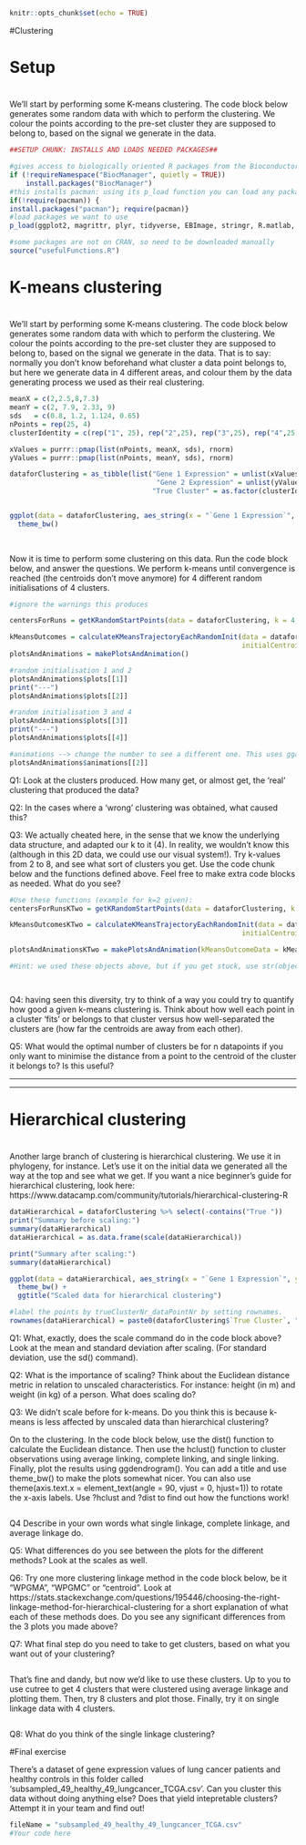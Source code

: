 
```r
knitr::opts_chunk$set(echo = TRUE)
```


#Clustering

#############################################
#
#    Setup
#
#############################################

We'll start by performing some K-means clustering. The code block below generates some random data with which to perform the clustering. We colour the points according to the pre-set cluster they are supposed to belong to, based on the signal we generate in the data.
```r
##SETUP CHUNK: INSTALLS AND LOADS NEEDED PACKAGES##

#gives access to biologically oriented R packages from the Bioconductor project (https://bioconductor.org/)
if (!requireNamespace("BiocManager", quietly = TRUE))
    install.packages("BiocManager")
#this installs pacman: using its p_load function you can load any package you want, and if you don't have it installed it will automatically download it for you.
if(!require(pacman)) {
install.packages("pacman"); require(pacman)}
#load packages we want to use
p_load(ggplot2, magrittr, plyr, tidyverse, EBImage, stringr, R.matlab, gganimate, png, gifski, knitr, ggdendro, Rtsne, uwot)

#some packages are not on CRAN, so need to be downloaded manually
source("usefulFunctions.R")

```

#############################################
#
#       K-means clustering
#
#############################################

We'll start by performing some K-means clustering. The code block below generates some random data with which to perform the clustering. We colour the points according to the pre-set cluster they are supposed to belong to, based on the signal we generate in the data. That is to say: normally you don't know beforehand what cluster a data point belongs to, but here we generate data in 4 different areas, and colour them by the data generating process we used as their real clustering. 



```r

meanX = c(2,2.5,8,7.3)
meanY = c(2, 7.9, 2.33, 9)
sds   = c(0.8, 1.2, 1.124, 0.65)
nPoints = rep(25, 4)
clusterIdentity = c(rep("1", 25), rep("2",25), rep("3",25), rep("4",25))

xValues = purrr::pmap(list(nPoints, meanX, sds), rnorm)
yValues = purrr::pmap(list(nPoints, meanY, sds), rnorm)

dataforClustering = as_tibble(list("Gene 1 Expression" = unlist(xValues),
                                    "Gene 2 Expression" = unlist(yValues),
                                   "True Cluster" = as.factor(clusterIdentity)))


ggplot(data = dataforClustering, aes_string(x = "`Gene 1 Expression`", y = "`Gene 2 Expression`", colour = "`True Cluster`")) + geom_point(size = 3) +
  theme_bw() 
  
  

```
Now it is time to perform some clustering on this data. Run the code block below, and answer the questions. We perform k-means until convergence is reached (the centroids don't move anymore) for 4 different random initialisations of 4 clusters.


```r

#ignore the warnings this produces

centersForRuns = getKRandomStartPoints(data = dataforClustering, k = 4, randomStarts = 4)

kMeansOutcomes = calculateKMeansTrajectoryEachRandomInit(data = dataforClustering,
                                                         initialCentroids = centersForRuns)
plotsAndAnimations = makePlotsAndAnimation()

```

```r
#random initialisation 1 and 2
plotsAndAnimations$plots[[1]]
print("---")
plotsAndAnimations$plots[[2]]
```


```r
#random initialisation 3 and 4
plotsAndAnimations$plots[[3]]
print("---")
plotsAndAnimations$plots[[4]]
```

```r
#animations --> change the number to see a different one. This uses gganimate, among other packages.
plotsAndAnimations$animations[[2]]
```

Q1: Look at the clusters produced. How many get, or almost get, the 'real' clustering that produced the data?



Q2: In the cases where a 'wrong' clustering was obtained, what caused this?



Q3: We actually cheated here, in the sense that we know the underlying data structure, and adapted our k to it (4). In reality, we wouldn't know this (although in this 2D data, we could use our visual system!). Try k-values from 2 to 8, and see what sort of clusters you get. Use the code chunk below and the functions defined above. Feel free to make extra code blocks as needed. What do you see?




```r
#Use these functions (example for k=2 given):
centersForRunsKTwo = getKRandomStartPoints(data = dataforClustering, k = 2, randomStarts = 4)

kMeansOutcomesKTwo = calculateKMeansTrajectoryEachRandomInit(data = dataforClustering,
                                                         initialCentroids = centersForRunsKTwo)

plotsAndAnimationsKTwo = makePlotsAndAnimation(kMeansOutcomeData = kMeansOutcomesKTwo, centers = centersForRunsKTwo)

#Hint: we used these objects above, but if you get stuck, use str(objectName). plotsAndAnimations is a list with two sublists: [["plots"]], which holds all plots generated sequentially from iterating through the k-means steps and [["animations"]], which holds animations generated from combining those plots together. Just get a feel for the different amounts of clusters and how they look.




```


Q4: having seen this diversity, try to think of a way you could try to quantify how good a given k-means clustering is. Think about how well each point in a cluster 'fits' or belongs to that cluster versus how well-separated the clusters are (how far the centroids are away from each other).



Q5: What would the optimal number of clusters be for n datapoints if you only want to minimise the distance from a point to the centroid of the cluster it belongs to? Is this useful?


________________________________________________________________________________
________________________________________________________________________________




########################################
#
#       Hierarchical clustering
#
########################################

Another large branch of clustering is hierarchical clustering. We use it in phylogeny, for instance. Let's use it on the initial data we generated all the way at the top and see what we get. If you want a nice beginner's guide for hierarchical clustering, look here: https://www.datacamp.com/community/tutorials/hierarchical-clustering-R 


```r

dataHierarchical = dataforClustering %>% select(-contains("True "))
print("Summary before scaling:")
summary(dataHierarchical)
dataHierarchical = as.data.frame(scale(dataHierarchical))

print("Summary after scaling:")
summary(dataHierarchical)

ggplot(data = dataHierarchical, aes_string(x = "`Gene 1 Expression`", y = "`Gene 2 Expression`")) + geom_point(size = 3) +
  theme_bw() +
  ggtitle("Scaled data for hierarchical clustering")

#label the points by trueClusterNr_dataPointNr by setting rownames.
rownames(dataHierarchical) = paste0(dataforClustering$`True Cluster`, "_", rep(seq(1:25), 4))


```

Q1: What, exactly, does the scale command do in the code block above? Look at the mean and standard deviation after scaling. (For standard deviation, use the sd() command). 



Q2: What is the importance of scaling? Think about the Euclidean distance metric in relation to unscaled characteristics. For instance: height (in m) and weight (in kg) of a person. What does scaling do?



Q3: We didn't scale before for k-means. Do you think this is because k-means is less affected by unscaled data than hierarchical clustering? 



On to the clustering. In the code block below, use the dist() function to calculate the Euclidean distance. Then use the hclust() function to cluster observations using average linking, complete linking, and single linking. Finally, plot the results using ggdendrogram(). You can add a title and use theme_bw() to make the plots somewhat nicer. You can also use theme(axis.text.x = element_text(angle = 90, vjust = 0, hjust=1)) to rotate the x-axis labels. Use ?hclust and ?dist to find out how the functions work!


```r



```


Q4 Describe in your own words what single linkage, complete linkage, and average linkage do.



Q5: What differences do you see between the plots for the different methods? Look at the scales as well.


Q6: Try one more clustering linkage method in the code block below, be it "WPGMA", "WPGMC" or "centroid". Look at https://stats.stackexchange.com/questions/195446/choosing-the-right-linkage-method-for-hierarchical-clustering for a short explanation of what each of these methods does. Do you see any significant differences from the 3 plots you made above?


Q7: What final step do you need to take to get clusters, based on what you want out of your clustering?


```r

```



That's fine and dandy, but now we'd like to use these clusters. Up to you to use cutree to get 4 clusters that were clustered using average linkage and plotting them. Then, try 8 clusters and plot those. Finally, try it on single linkage data with 4 clusters.

```r


```
Q8: What do you think of the single linkage clustering?



#Final exercise

There's a dataset of gene expression values of lung cancer patients and healthy controls in this folder
called 'subsampled_49_healthy_49_lungcancer_TCGA.csv'. Can you cluster this data without doing anything else? Does that yield intepretable clusters? Attempt it in your team and find out!

```r
fileName = "subsampled_49_healthy_49_lungcancer_TCGA.csv"
#Your code here
```




